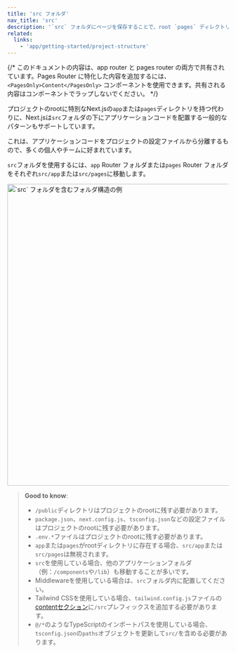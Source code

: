 ```yaml
---
title: 'src フォルダ'
nav_title: 'src'
description: '`src` フォルダにページを保存することで、root `pages` ディレクトリの代替とすることができます。'
related:
  links:
    - 'app/getting-started/project-structure'
---
```


{/* このドキュメントの内容は、app router と pages router の両方で共有されています。Pages Router に特化した内容を追加するには、`<PagesOnly>Content</PagesOnly>` コンポーネントを使用できます。共有される内容はコンポーネントでラップしないでください。 */}

プロジェクトのrootに特別なNext.jsの`app`または`pages`ディレクトリを持つ代わりに、Next.jsは`src`フォルダの下にアプリケーションコードを配置する一般的なパターンもサポートしています。

これは、アプリケーションコードをプロジェクトの設定ファイルから分離するもので、多くの個人やチームに好まれています。

`src`フォルダを使用するには、`app` Router フォルダまたは`pages` Router フォルダをそれぞれ`src/app`または`src/pages`に移動します。

<Image
  alt="`src` フォルダを含むフォルダ構造の例"
  srcLight="/docs/light/project-organization-src-directory.png"
  srcDark="/docs/dark/project-organization-src-directory.png"
  width="1600"
  height="687"
/>

> **Good to know**:
>
> - `/public`ディレクトリはプロジェクトのrootに残す必要があります。
> - `package.json`、`next.config.js`、`tsconfig.json`などの設定ファイルはプロジェクトのrootに残す必要があります。
> - `.env.*`ファイルはプロジェクトのrootに残す必要があります。
> - `app`または`pages`がrootディレクトリに存在する場合、`src/app`または`src/pages`は無視されます。
> - `src`を使用している場合、他のアプリケーションフォルダ（例：`/components`や`/lib`）も移動することが多いです。
> - Middlewareを使用している場合は、`src`フォルダ内に配置してください。
> - Tailwind CSSを使用している場合、`tailwind.config.js`ファイルの[contentセクション](https://tailwindcss.com/docs/content-configuration)に`/src`プレフィックスを追加する必要があります。
> - `@/*`のようなTypeScriptのインポートパスを使用している場合、`tsconfig.json`の`paths`オブジェクトを更新して`src/`を含める必要があります。
